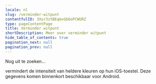 ```yaml
---
locale: nl
slug: /verminder-witpunt
contentfulID: 3Xur3ztBEqmvGb6oPCWURZ
type: pageContentPage
title: Verminder witpunt
shortDescription: Meer over verminder witpunt
hide_table_of_contents: true
pagination_next: null
pagination_prev: null
---
```


Nog uit te zoeken...

<TwoColumnBlock>
  <LeftColumn>
    <ColumnRow>
      <PercentageBlock
        metrics={[
          { title: 'iOS - darker system colours metric', key: 'ios-accessibility_is_darker_system_colors_enabled-true', isPercentage: true }
        ]}
        linkLabel="Meer over verminderd witpunt"
        linkUrl="/nl/stats/verminder-witpunt">
        vermindert de intensiteit van heldere kleuren op hun iOS-toestel.
      </PercentageBlock>
    </ColumnRow>
  </LeftColumn>
  <RightColumn>
    <ColumnRow>
      <TextBlock
        showBackgroundColor={true}>
        Deze gegevens komen binnenkort beschikbaar voor Android. 
      </TextBlock>
    </ColumnRow>
  </RightColumn>
</TwoColumnBlock>
